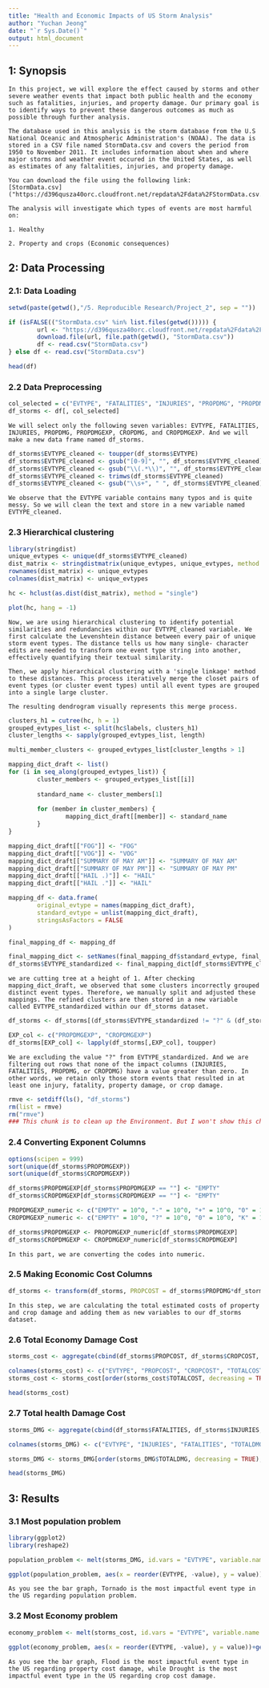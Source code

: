 ```yaml
---
title: "Health and Economic Impacts of US Storm Analysis"
author: "Yuchan Jeong"
date: "`r Sys.Date()`"
output: html_document
---
```


## 1: Synopsis
```
In this project, we will explore the effect caused by storms and other severe weather events that impact both public health and the economy such as fatalities, injuries, and property damage. Our primary goal is to identify ways to prevent these dangerous outcomes as much as possible through further analysis. 

The database used in this analysis is the storm database from the U.S National Oceanic and Atmospheric Administration's (NOAA). The data is stored in a CSV file named StormData.csv and covers the period from 1950 to November 2011. It includes information about when and where major storms and weather event occured in the United States, as well as estimates of any faltalities, injuries, and property damage.

You can download the file using the following link:
[StormData.csv]("https://d396qusza40orc.cloudfront.net/repdata%2Fdata%2FStormData.csv.bz2")

The analysis will investigate which types of events are most harmful on:

1. Healthy

2. Property and crops (Economic consequences)

```

## 2: Data Processing

### 2.1: Data Loading
```r
setwd(paste(getwd(),"/5. Reproducible Research/Project_2", sep = ""))

if (isFALSE(("StormData.csv" %in% list.files(getwd())))) {
        url <- "https://d396qusza40orc.cloudfront.net/repdata%2Fdata%2FStormData.csv.bz2"
        download.file(url, file.path(getwd(), "StormData.csv"))
        df <- read.csv("StormData.csv")
} else df <- read.csv("StormData.csv")

head(df)
```

### 2.2 Data Preprocessing
```r
col_selected = c("EVTYPE", "FATALITIES", "INJURIES", "PROPDMG", "PROPDMGEXP", "CROPDMG", "CROPDMGEXP")
df_storms <- df[, col_selected]
```

```
We will select only the following seven variables: EVTYPE, FATALITIES, INJURIES, PROPDMG, PROPDMGEXP, CROPDMG, and CROPDMGEXP. And we will make a new data frame named df_storms.
```

```r
df_storms$EVTYPE_cleaned <- toupper(df_storms$EVTYPE)
df_storms$EVTYPE_cleaned <- gsub("[0-9]", "", df_storms$EVTYPE_cleaned)
df_storms$EVTYPE_cleaned <- gsub("\\(.*\\)", "", df_storms$EVTYPE_cleaned)
df_storms$EVTYPE_cleaned <- trimws(df_storms$EVTYPE_cleaned)
df_storms$EVTYPE_cleaned <- gsub("\\s+", " ", df_storms$EVTYPE_cleaned)
```

```
We observe that the EVTYPE variable contains many typos and is quite messy. So we will clean the text and store in a new variable named EVTYPE_cleaned.
```

### 2.3 Hierarchical clustering

```r
library(stringdist)
unique_evtypes <- unique(df_storms$EVTYPE_cleaned)
dist_matrix <- stringdistmatrix(unique_evtypes, unique_evtypes, method = "lv")
rownames(dist_matrix) <- unique_evtypes
colnames(dist_matrix) <- unique_evtypes

hc <- hclust(as.dist(dist_matrix), method = "single")

plot(hc, hang = -1)
```

```
Now, we are using hierarchical clustering to identify potential similarities and redundancies within our EVTYPE_cleaned variable. We first calculate the Levenshtein distance between every pair of unique storm event types. The distance tells us how many single- character edits are needed to transform one event type string into another, effectively quantifying their textual similarity.

Then, we apply hierarchical clustering with a 'single linkage' method to these distances. This process iteratively merge the closet pairs of event types (or cluster event types) until all event types are grouped into a single large cluster.

The resulting dendrogram visually represents this merge process.
```

```r
clusters_h1 = cutree(hc, h = 1)
grouped_evtypes_list <- split(hc$labels, clusters_h1)
cluster_lengths <- sapply(grouped_evtypes_list, length)

multi_member_clusters <- grouped_evtypes_list[cluster_lengths > 1]

mapping_dict_draft <- list()
for (i in seq_along(grouped_evtypes_list)) {
        cluster_members <- grouped_evtypes_list[[i]]
        
        standard_name <- cluster_members[1]
        
        for (member in cluster_members) {
                mapping_dict_draft[[member]] <- standard_name
        }
}

mapping_dict_draft[["FOG"]] <- "FOG"
mapping_dict_draft[["VOG"]] <- "VOG"
mapping_dict_draft[["SUMMARY OF MAY AM"]] <- "SUMMARY OF MAY AM"
mapping_dict_draft[["SUMMARY OF MAY PM"]] <- "SUMMARY OF MAY PM"
mapping_dict_draft[["HAIL .)"]] <- "HAIL"
mapping_dict_draft[["HAIL ."]] <- "HAIL"

mapping_df <- data.frame(
        original_evtype = names(mapping_dict_draft),
        standard_evtype = unlist(mapping_dict_draft),
        stringsAsFactors = FALSE
)

final_mapping_df <- mapping_df

final_mapping_dict <- setNames(final_mapping_df$standard_evtype, final_mapping_df$original_evtype)
df_storms$EVTYPE_standardized <- final_mapping_dict[df_storms$EVTYPE_cleaned]
```

```
we are cutting tree at a height of 1. After checking mapping_dict_draft, we observed that some clusters incorrectly grouped distinct event types. Therefore, we manually split and adjusted these mappings. The refined clusters are then stored in a new variable called EVTYPE_standardized within our df_storms dataset.
```

```r
df_storms <- df_storms[(df_storms$EVTYPE_standardized != "?" & (df_storms$INJURIES > 0 | df_storms$FATALITIES > 0 | df_storms$PROPDMG > 0 | df_storms$CROPDMG > 0)), c("EVTYPE_standardized", "FATALITIES", "INJURIES", "PROPDMG", "PROPDMGEXP", "CROPDMG", "CROPDMGEXP")]

EXP_col <- c("PROPDMGEXP", "CROPDMGEXP")
df_storms[EXP_col] <- lapply(df_storms[,EXP_col], toupper)
```

```
We are excluding the value "?" from EVTYPE_standardized. And we are filtering out rows that none of the impact columns (INJURIES, FATALITIES, PROPDMG, or CROPDMG) have a value greater than zero. In other words, we retain only those storm events that resulted in at least one injury, fatality, property damage, or crop damage.
```
```r
rmve <- setdiff(ls(), "df_storms")
rm(list = rmve)
rm("rmve")
### This chunk is to clean up the Environment. But I won't show this chunk on display
```

### 2.4 Converting Exponent Columns 
```r
options(scipen = 999)
sort(unique(df_storms$PROPDMGEXP))
sort(unique(df_storms$CROPDMGEXP))

df_storms$PROPDMGEXP[df_storms$PROPDMGEXP == ""] <- "EMPTY"
df_storms$CROPDMGEXP[df_storms$CROPDMGEXP == ""] <- "EMPTY"

PROPDMGEXP_numeric <- c("EMPTY" = 10^0, "-" = 10^0, "+" = 10^0, "0" = 10^0, "2" = 10^2, "3" = 10^3, "4" = 10^4, "5" = 10^5, "6" = 10^6, "7" = 10^7, "B" = 10^9, "H" = 10^2, "K" = 10^3, "M" = 10^6)
CROPDMGEXP_numeric <- c("EMPTY" = 10^0, "?" = 10^0, "0" = 10^0, "K" = 10^3, "M" = 10^6, "B" = 10^9)

df_storms$PROPDMGEXP <- PROPDMGEXP_numeric[df_storms$PROPDMGEXP]
df_storms$CROPDMGEXP <- CROPDMGEXP_numeric[df_storms$CROPDMGEXP]
```

```
In this part, we are converting the codes into numeric.
```


### 2.5 Making Economic Cost Columns
```r
df_storms <- transform(df_storms, PROPCOST = df_storms$PROPDMG*df_storms$PROPDMGEXP, CROPCOST = df_storms$CROPDMG*df_storms$CROPDMGEXP)
```

```
In this step, we are calculating the total estimated costs of property and crop damage and adding them as new variables to our df_storms dataset.
```
### 2.6 Total Economy Damage Cost
```r
storms_cost <- aggregate(cbind(df_storms$PROPCOST, df_storms$CROPCOST, df_storms$PROPCOST+df_storms$CROPCOST) ~ df_storms$EVTYPE_standardized, data = df_storms, sum)

colnames(storms_cost) <- c("EVTYPE", "PROPCOST", "CROPCOST", "TOTALCOST")
storms_cost <- storms_cost[order(storms_cost$TOTALCOST, decreasing = TRUE),][1:10,]

head(storms_cost)
```

### 2.7 Total health Damage Cost
```r
storms_DMG <- aggregate(cbind(df_storms$FATALITIES, df_storms$INJURIES, df_storms$FATALITIES+df_storms$INJURIES) ~ df_storms$EVTYPE_standardized, data = df_storms, sum)

colnames(storms_DMG) <- c("EVTYPE", "INJURIES", "FATALITIES", "TOTALDMG")

storms_DMG <- storms_DMG[order(storms_DMG$TOTALDMG, decreasing = TRUE),][1:10,]

head(storms_DMG)
```

## 3: Results

### 3.1 Most population problem
```r
library(ggplot2)
library(reshape2)

population_problem <- melt(storms_DMG, id.vars = "EVTYPE", variable.name = "health_type")

ggplot(population_problem, aes(x = reorder(EVTYPE, -value), y = value))+geom_col(aes(fill = health_type),position="dodge")+theme(axis.text.x = element_text(angle=45, hjust=1))+xlab("Event Type")+ylab("Frequency Count")+ggtitle("TOP 10 US storm events impact Population problem")

```

```
As you see the bar graph, Tornado is the most impactful event type in the US regarding population problem.

```

### 3.2 Most Economy problem
```r
economy_problem <- melt(storms_cost, id.vars = "EVTYPE", variable.name = "Damage_type")

ggplot(economy_problem, aes(x = reorder(EVTYPE, -value), y = value))+geom_col(aes(fill = Damage_type), position = "dodge")+theme(axis.text.x = element_text(angle = 45, hjust = 1))+xlab("Event Type")+ylab("Damage Cost")+ggtitle("TOP 10 US storm events impact Economic problem")
```

```
As you see the bar graph, Flood is the most impactful event type in the US regarding property cost damage, while Drought is the most impactful event type in the US regarding crop cost damage.

```